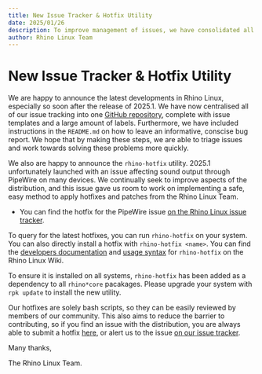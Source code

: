 ```yaml
---
title: New Issue Tracker & Hotfix Utility
date: 2025/01/26
description: To improve management of issues, we have consolidated all issue tracking into a new triage repository, and have a new hotfix utility!
author: Rhino Linux Team
---
```


#  New Issue Tracker & Hotfix Utility

We are happy to announce the latest developments in Rhino Linux, especially so soon after the release of 2025.1. We have now centralised all of our issue tracking into one [GitHub repository](https://github.com/rhino-linux/tracker), complete with issue templates and a large amount of labels. Furthermore, we have included instructions in the `README.md` on how to leave an informative, conscise bug report. We hope that by making these steps, we are able to triage issues and work towards solving these problems more quickly.

We also are happy to announce the `rhino-hotfix` utility. 2025.1 unfortunately launched with an issue affecting sound output through PipeWire on many devices. We continually seek to improve aspects of the distribution, and this issue gave us room to work on implementing a safe, easy method to apply hotfixes and patches from the Rhino Linux Team.

- You can find the hotfix for the PipeWire issue [on the Rhino Linux issue tracker](https://github.com/rhino-linux/tracker/issues/22).

To query for the latest hotfixes, you can run `rhino-hotfix` on your system. You can also directly install a hotfix with `rhino-hotfix <name>`.  You can find the [developers documentation](https://wiki.rhinolinux.org/dev/hotfix-101) and [usage syntax](https://wiki.rhinolinux.org/user/hotfix) for `rhino-hotfix` on the Rhino Linux Wiki.

To ensure it is installed on all systems, `rhino-hotfix` has been added as a dependency to all `rhino*core` pacakages. Please upgrade your system with `rpk update` to install the new utility.

Our hotfixes are solely bash scripts, so they can be easily reviewed by members of our community. This also aims to reduce the barrier to contributing, so if you find an issue with the distribution, you are always able to submit a hotfix [here](https://github.com/rhino-linux/hotfix), or alert us to the issue [on our issue tracker](https://github.com/rhino-linux/tracker).

Many thanks,

The Rhino Linux Team.
